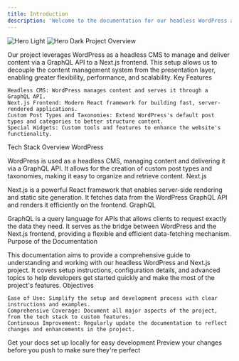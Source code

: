 ```yaml
---
title: Introduction
description: 'Welcome to the documentation for our headless WordPress and Next.js project'
---
```


<img
className="block dark:hidden"
src="/images/hero-light.svg"
alt="Hero Light"
/>
<img
className="hidden dark:block"
src="/images/hero-dark.svg"
alt="Hero Dark"
/>
Project Overview

Our project leverages WordPress as a headless CMS to manage and deliver content via a GraphQL API to a Next.js frontend. This setup allows us to decouple the content management system from the presentation layer, enabling greater flexibility, performance, and scalability.
Key Features

    Headless CMS: WordPress manages content and serves it through a GraphQL API.
    Next.js Frontend: Modern React framework for building fast, server-rendered applications.
    Custom Post Types and Taxonomies: Extend WordPress's default post types and categories to better structure content.
    Special Widgets: Custom tools and features to enhance the website's functionality.

Tech Stack Overview
WordPress

WordPress is used as a headless CMS, managing content and delivering it via a GraphQL API. It allows for the creation of custom post types and taxonomies, making it easy to organize and retrieve content.
Next.js

Next.js is a powerful React framework that enables server-side rendering and static site generation. It fetches data from the WordPress GraphQL API and renders it efficiently on the frontend.
GraphQL

GraphQL is a query language for APIs that allows clients to request exactly the data they need. It serves as the bridge between WordPress and the Next.js frontend, providing a flexible and efficient data-fetching mechanism.
Purpose of the Documentation

This documentation aims to provide a comprehensive guide to understanding and working with our headless WordPress and Next.js project. It covers setup instructions, configuration details, and advanced topics to help developers get started quickly and make the most of the project's features.
Objectives

    Ease of Use: Simplify the setup and development process with clear instructions and examples.
    Comprehensive Coverage: Document all major aspects of the project, from the tech stack to custom features.
    Continuous Improvement: Regularly update the documentation to reflect changes and enhancements in the project.

<CardGroup cols={2}>
  <Card
    title="Edit Your Docs"
    icon="pen-to-square"
    href="https://mintlify.com/docs/quickstart"
  >
    Get your docs set up locally for easy development
  </Card>
  <Card
    title="Preview Changes"
    icon="image"
    href="https://mintlify.com/docs/development"
  >
    Preview your changes before you push to make sure they're perfect
  </Card>
</CardGroup>